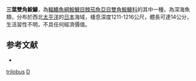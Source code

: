 {{Speciesbox
| taxon = Diceratias trilobus
| binomial_authority = [[Balushkin|Balushkin]] & [[Fedorov|Fedorov]], 1986
| image = BMC - Diceratiidae-Diceratias.trilobus.jpg
| image_width = 240px
| image_caption = 三葉雙角鮟鱇
| status = NE
| status_system = IUCN3.1
}}
'''三葉雙角鮟鱇'''，為[[輻鰭魚綱|輻鰭魚綱]][[鮟鱇目|鮟鱇目]][[棘茄魚亞目|棘茄魚亞目]][[雙角鮟鱇科|雙角鮟鱇科]]的其中一種，為深海魚類，分布於西北[[太平洋|太平洋]]的[[日本|日本]]海域，棲息深度1211-1216公尺，體長可達14公分，生活習性不明，不具任何經濟價值。

==参考文献==
*{{FishBase_species|genus=Diceratias|species=trilobus|year=2014|month=2}}

{{魚類小作品}}
{{Taxonbar}}
[[Category:雙角鮟鱇屬|trilobus]]
[[Category:1986年描述的魚類|D]]
